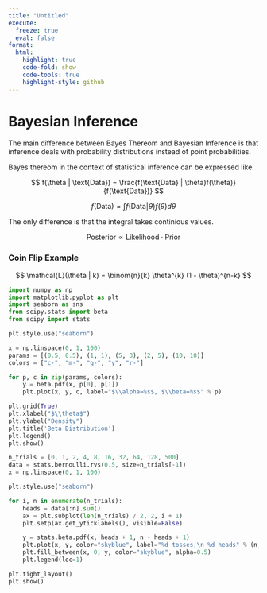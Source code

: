 ```yaml
---
title: "Untitled"
execute: 
  freeze: true
  eval: false
format:
  html:
    highlight: true
    code-fold: show
    code-tools: true
    highlight-style: github
---
```


# Bayesian Inference

The main difference between Bayes Thereom and Bayesian Inference is that inference deals with probability distributions instead of point probabilities.

Bayes thereom in the context of statistical inference can be expressed like

$$
f(\theta | \text{Data}) = \frac{f(\text{Data} | \theta)f(\theta)}{f(\text{Data})}
$$

$$
f(\text{Data}) = \int f(\text{Data} | \theta)f(\theta) d \theta
$$

The only difference is that the integral takes continious values.

$$
\text{Posterior} \propto \text{Likelihood} \cdot \text{Prior}
$$

### Coin Flip Example

$$
\mathcal{L}(\theta | k) = \binom{n}{k} \theta^{k} (1 - \theta)^{n-k}
$$

```python
import numpy as np
import matplotlib.pyplot as plt
import seaborn as sns
from scipy.stats import beta
from scipy import stats

plt.style.use("seaborn")
```

```python
x = np.linspace(0, 1, 100)
params = [(0.5, 0.5), (1, 1), (5, 3), (2, 5), (10, 10)]
colors = ["c-", "m-", "g-", "y", "r-"]

for p, c in zip(params, colors):
	y = beta.pdf(x, p[0], p[1])
	plt.plot(x, y, c, label="$\\alpha=%s$, $\\beta=%s$" % p)

plt.grid(True)
plt.xlabel("$\\theta$")
plt.ylabel("Density")
plt.title('Beta Distribution')
plt.legend()
plt.show()
```

```python
n_trials = [0, 1, 2, 4, 8, 16, 32, 64, 128, 500]
data = stats.bernoulli.rvs(0.5, size=n_trials[-1])
x = np.linspace(0, 1, 100)

plt.style.use("seaborn")

for i, n in enumerate(n_trials):
	heads = data[:n].sum()
	ax = plt.subplot(len(n_trials) / 2, 2, i + 1)
	plt.setp(ax.get_yticklabels(), visible=False)

	y = stats.beta.pdf(x, heads + 1, n - heads + 1)
	plt.plot(x, y, color="skyblue", label="%d tosses,\n %d heads" % (n, heads))
	plt.fill_between(x, 0, y, color="skyblue", alpha=0.5)
	plt.legend(loc=1)

plt.tight_layout()
plt.show()
```

```python

```

```python

```